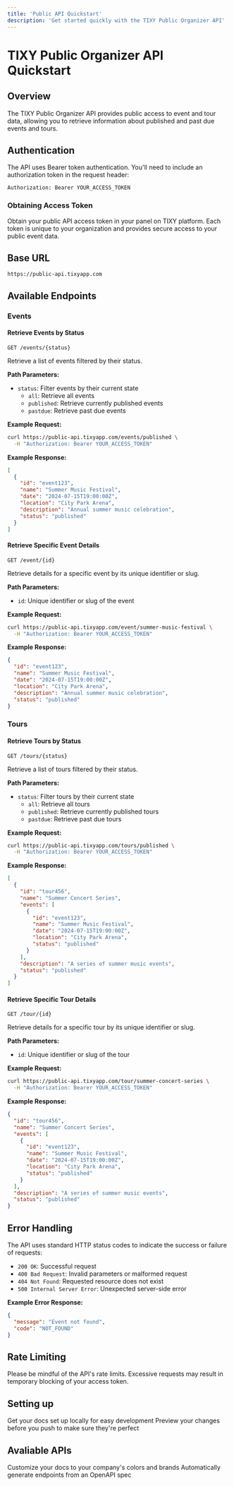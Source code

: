 ```yaml
---
title: 'Public API Quickstart' 
description: 'Get started quickly with the TIXY Public Organizer API'
---
```


# TIXY Public Organizer API Quickstart

## Overview

The TIXY Public Organizer API provides public access to event and tour data, allowing you to retrieve information about published and past due events and tours.

## Authentication

The API uses Bearer token authentication. You'll need to include an authorization token in the request header:

```http
Authorization: Bearer YOUR_ACCESS_TOKEN
```

### Obtaining Access Token

Obtain your public API access token in your panel on TIXY platform. Each token is unique to your organization and provides secure access to your public event data.


## Base URL

```
https://public-api.tixyapp.com
```



## Available Endpoints

### Events

#### Retrieve Events by Status

`GET /events/{status}`

Retrieve a list of events filtered by their status.

**Path Parameters:**
- `status`: Filter events by their current state
  - `all`: Retrieve all events
  - `published`: Retrieve currently published events
  - `pastdue`: Retrieve past due events

**Example Request:**
```bash
curl https://public-api.tixyapp.com/events/published \
  -H "Authorization: Bearer YOUR_ACCESS_TOKEN"
```

**Example Response:**
```json
[
  {
    "id": "event123",
    "name": "Summer Music Festival",
    "date": "2024-07-15T19:00:00Z",
    "location": "City Park Arena",
    "description": "Annual summer music celebration",
    "status": "published"
  }
]
```

#### Retrieve Specific Event Details

`GET /event/{id}`

Retrieve details for a specific event by its unique identifier or slug.

**Path Parameters:**
- `id`: Unique identifier or slug of the event

**Example Request:**
```bash
curl https://public-api.tixyapp.com/event/summer-music-festival \
  -H "Authorization: Bearer YOUR_ACCESS_TOKEN"
```

**Example Response:**
```json
{
  "id": "event123",
  "name": "Summer Music Festival",
  "date": "2024-07-15T19:00:00Z",
  "location": "City Park Arena",
  "description": "Annual summer music celebration",
  "status": "published"
}
```

### Tours

#### Retrieve Tours by Status

`GET /tours/{status}`

Retrieve a list of tours filtered by their status.

**Path Parameters:**
- `status`: Filter tours by their current state
  - `all`: Retrieve all tours
  - `published`: Retrieve currently published tours
  - `pastdue`: Retrieve past due tours

**Example Request:**
```bash
curl https://public-api.tixyapp.com/tours/published \
  -H "Authorization: Bearer YOUR_ACCESS_TOKEN"
```

**Example Response:**
```json
[
  {
    "id": "tour456",
    "name": "Summer Concert Series",
    "events": [
      {
        "id": "event123",
        "name": "Summer Music Festival",
        "date": "2024-07-15T19:00:00Z",
        "location": "City Park Arena",
        "status": "published"
      }
    ],
    "description": "A series of summer music events",
    "status": "published"
  }
]
```

#### Retrieve Specific Tour Details

`GET /tour/{id}`

Retrieve details for a specific tour by its unique identifier or slug.

**Path Parameters:**
- `id`: Unique identifier or slug of the tour

**Example Request:**
```bash
curl https://public-api.tixyapp.com/tour/summer-concert-series \
  -H "Authorization: Bearer YOUR_ACCESS_TOKEN"
```

**Example Response:**
```json
{
  "id": "tour456",
  "name": "Summer Concert Series",
  "events": [
    {
      "id": "event123",
      "name": "Summer Music Festival",
      "date": "2024-07-15T19:00:00Z",
      "location": "City Park Arena",
      "status": "published"
    }
  ],
  "description": "A series of summer music events",
  "status": "published"
}
```

## Error Handling

The API uses standard HTTP status codes to indicate the success or failure of requests:

- `200 OK`: Successful request
- `400 Bad Request`: Invalid parameters or malformed request
- `404 Not Found`: Requested resource does not exist
- `500 Internal Server Error`: Unexpected server-side error

**Example Error Response:**
```json
{
  "message": "Event not found",
  "code": "NOT_FOUND"
}
```

## Rate Limiting

Please be mindful of the API's rate limits. Excessive requests may result in temporary blocking of your access token.

## Setting up



<CardGroup cols={2}>
  <Card
    title="About TIXY connect"
    icon="pen-to-square"
    href="/introduction"
  >
    Get your docs set up locally for easy development
  </Card>
  <Card
    title="Authorization"
    icon="users"
    href="/api-authorization"
  >
    Preview your changes before you push to make sure they're perfect
  </Card>
</CardGroup>

## Avaliable APIs



<CardGroup cols={2}>
  <Card
    title="Private API"
    icon="lock"
    href="/private_API_quickstart"
  >
    Customize your docs to your company's colors and brands
  </Card>
  <Card
    title="Public API"
    icon="megaphone"
    href="/public_API_quickstart"
  >
    Automatically generate endpoints from an OpenAPI spec
  </Card>
  
</CardGroup>
